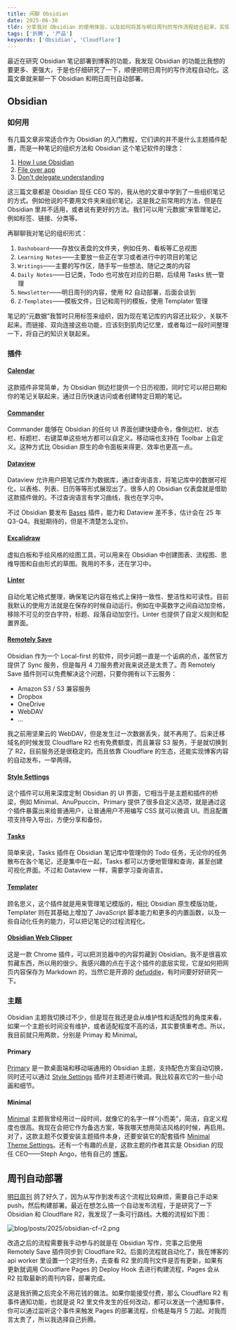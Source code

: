 ```yaml
---
title: 闲聊 Obsidian
date: 2025-06-30
tldr: 分享我对 Obsidian 的使用体验，以及如何将其与明日周刊的写作流程结合起来，实现自动化部署。
tags: ['折腾', '产品']
keywords: ['Obsidian', 'Cloudflare']
---
```


最近在研究 Obsidian 笔记部署到博客的功能，我发现 Obsidian 的功能比我想的要更多、更强大，于是也仔细研究了一下，顺便把明日周刊的写作流程自动化。这篇文章就来聊一下 Obsidian 和明日周刊自动部署。

## Obsidian

### 如何用

有几篇文章非常适合作为 Obsidian 的入门教程，它们讲的并不是什么主题插件配置，而是一种笔记的组织方法和 Obsidian 这个笔记软件的理念：

1. [How I use Obsidian](https://stephango.com/vault)
2. [File over app](https://stephango.com/file-over-app)
3. [Don't delegate understanding](https://stephango.com/understand)

这三篇文章都是 Obsidian 现任 CEO 写的，我从他的文章中学到了一些组织笔记的方式。例如他说的不要用文件夹来组织笔记，这是我之前常用的方法，但是在 Obsidian 里并不适用，或者说有更好的方法。我们可以用“元数据”来管理笔记，例如标签、链接、分类等。

再聊聊我对笔记的组织形式：

1. `Dashoboard`——存放仪表盘的文件夹，例如任务、看板等汇总视图
2. `Learning Notes`——主要放一些正在学习或者进行中的项目的笔记
3. `Writings`——主要的写作区，随手写一些想法、随记之类的内容
4. `Daily Notes`——日记类，Todo 也可放在对应的日期，后续用 Tasks 统一管理
5. `Newsletter`——明日周刊的内容，使用 R2 自动部署，后面会谈到
6. `Z-Templates`——模板文件，日记和周刊的模板，使用 Templater 管理

笔记的“元数据”我暂时只用标签来组织，因为现在笔记库的内容还比较少，关联不起来。而链接、双向连接这些功能，应该刻到肌肉记忆里，或者每过一段时间整理一下，将自己的知识关联起来。

### 插件

#### [Calendar](https://github.com/liamcain/obsidian-calendar-plugin)

这款插件非常简单，为 Obsidian 侧边栏提供一个日历视图，同时它可以把日期和你的笔记关联起来，通过日历快速访问或者创建特定日期的笔记。

#### [Commander](https://github.com/phibr0/obsidian-commander)

Commander 能够在 Obsidian 的任何 UI 界面创建快捷命令，像侧边栏、状态栏、标题栏、右键菜单这些地方都可以自定义。移动端也支持在 Toolbar 上自定义。这种方式比 Obsidian 原生的命令面板来得更、效率也更高一点。

#### [Dataview](https://github.com/blacksmithgu/obsidian-dataview)

Dataview 允许用户把笔记库作为数据库，通过查询语言，将笔记库中的数据可视化，以表格、列表、日历等等形式展现出了。很多人的 Obsidian 仪表盘就是借助这款插件做的。不过查询语言有学习曲线，我也在学习中。

不过 Obsidian 要发布 [Bases](https://help.obsidian.md/bases) 插件，能力和 Dataview 差不多，估计会在 25 年 Q3-Q4。我挺期待的，但是不清楚怎么定价。

#### [Excalidraw](https://github.com/zsviczian/obsidian-excalidraw-plugin)

虚拟白板和手绘风格的绘图工具，可以用来在 Obsidian 中创建图表、流程图、思维导图和自由形式的草图。我用的不多，还在学习中。

#### [Linter](https://github.com/platers/obsidian-linter)

自动化笔记格式整理，确保笔记内容在格式上保持一致性、整洁性和可读性。目前我默认的使用方法就是在保存的时候自动运行。例如在中英数字之间自动加空格，移除不可见的空白字符，标题、段落自动加空行。Linter 也提供了自定义规则和配置界面。

#### [Remotely Save](https://github.com/remotely-save/remotely-save)

Obsidian 作为一个 Local-first 的软件，同步问题一直是一个诟病的点，虽然官方提供了 Sync 服务，但是每月 4 刀服务费对我来说还是太贵了。而 Remotely Save 插件则可以免费解决这个问题，只要你拥有以下云服务：

- Amazon S3 / S3 兼容服务
- Dropbox
- OneDrive
- WebDAV
- ...

我之前用坚果云的 WebDAV，但是发生过一次数据丢失，就不再用了。后来迁移域名的时候发现 Cloudflare R2 也有免费额度，而且兼容 S3 服务，于是就切换到了 R2，目前服务还是很稳定的。而且依靠 Cloudflare 的生态，还能实现博客内容的自动发布，一举两得。

#### [Style Settings](https://github.com/mgmeyers/obsidian-style-settings)

这个插件可以用来深度定制 Obsidian 的 UI 界面，它相当于是主题和插件的桥梁，例如 Minimal、AnuPpuccin、Primary 提供了很多自定义选项，就是通过这个插件暴露出来给普通用户，让普通用户不用编写 CSS 就可以微调 UI。而且配置项支持导入导出，方便分享和备份。

#### [Tasks](https://github.com/obsidian-tasks-group/obsidian-tasks)

简单来说，Tasks 插件在 Obsidian 笔记库中管理你的 Todo 任务，无论你的任务散布在各个笔记，还是集中在一起，Tasks 都可以方便地管理和查询，甚至创建可视化界面。不过和 Dataview 一样，需要学习查询语言。

#### [Templater](https://github.com/SilentVoid13/Templater)

顾名思义，这个插件就是用来管理笔记模版的，相比 Obsidian 原生模版功能，Templater 则在其基础上增加了 JavaScript 脚本能力和更多的内置函数，以及一些自动化任务的能力，可以把记笔记的过程流程化。

#### [Obsidian Web Clipper](https://obsidian.md/clipper)

这是一款 Chrome 插件，可以把浏览器中的内容剪藏到 Obsidian。我不是很喜欢剪藏东西，所以用的很少。我感兴趣的点在于这个插件的底层实现，它是如何把网页内容保存为 Markdown 的，当然它是开源的 [defuddle](https://github.com/kepano/defuddle)，有时间要好好研究一下。

### 主题

Obsidian 主题我切换过不少，但是现在我还是会从维护性和适配性的角度来看，如果一个主题长时间没有维护，或者适配程度不高的话，其实要慎重考虑。所以，我目前就只用两款，分别是 Primay 和 Minimal。

#### Primary

[Primary](https://github.com/primary-theme/obsidian) 是一款桌面端和移动端通用的 Obsidian 主题，支持配色方案自动切换，同时还可以通过 [Style Settings](#style-settings) 插件对主题进行微调。我比较喜欢它的一些小动画和细节。

#### Minimal

[Minimal](https://github.com/kepano/obsidian-minimal) 主题我曾经用过一段时间，就像它的名字一样“小而美”，简洁，自定义程度也很高。我现在会把它作为备选方案，等我哪天想用简洁风格的时候，再启用。对了，这款主题不仅要安装主题插件本身，还要安装它的配套插件 [Minimal Theme Settings](https://github.com/kepano/obsidian-minimal-settings)。还有一个有趣的点是，这款主题的作者其实是 Obsidian 的现任 CEO——Steph Ango，他有自己的 [博客](https://stephango.com/)。

## 周刊自动部署

[明日周刊](https://coderfee.com/newsletter/) 鸽了好久了，因为从写作到发布这个流程比较麻烦，需要自己手动来 push，然后构建部署。最近在想怎么搞一个自动发布流程，于是研究了一下 Obsidian 和 Cloudflare R2，我发现了一条可行路线。大概的流程如下图：

![blog/posts/2025/obsidian-cf-r2.png](https://assets.coderfee.com/blog/posts/2025/obsidian-cf-r2.png)

改造之后的流程需要我手动参与的就是在 Obsidian 写作，完事之后使用 Remotely Save 插件同步到 Cloudflare R2。后面的流程就自动化了，我在博客的 api worker 里设置一个定时任务，去查看 R2 里的周刊文件是否有更新，如果有更新就调用 Cloudflare Pages 的 Deploy Hook 去进行构建流程，Pages 会从 R2 拉取最新的周刊内容，部署完成。

这是我折腾之后完全不用花钱的做法。如果你能接受付费，那么 Cloudflare R2 有事件通知功能，也就是说 R2 里文件发生的任何改动，都可以发送一个通知事件，你可以通过监听这个事件来触发 Pages 的部署流程，价格是每月 5 刀起。对我而言太贵了，所以我选择自己折腾。
